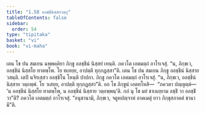 ```yaml
---
title: "1.58 อลชฺชีนิสฺสยวตฺถุ"
tableOfContents: false
sidebar:
  order: 54
type: "tipitaka"
basket: "vi"
book: "vi-maha"
---
```



<DynamicBreadcrumb />

<Division number="120" book="vi-maha">

<Paragraph number="504" book="vi-maha">
เตน โข ปน สมเยน ฉพฺพคฺคิยา ภิกฺขู อลชฺชีนํ นิสฺสยํ เทนฺติ. ภควโต เอตมตฺถํ อาโรเจสุํ. “น, ภิกฺขเว, อลชฺชีนํ นิสฺสโย ทาตพฺโพ. โย ทเทยฺย, อาปตฺติ ทุกฺกฏสฺสา”ติ.
</Paragraph>

<Paragraph number="505" book="vi-maha">
เตน โข ปน สมเยน ภิกฺขู อลชฺชีนํ นิสฺสาย วสนฺติ. เตปิ นจิรเสฺสว อลชฺชิโน โหนฺติ ปาปกา. ภิกฺขู ภควโต เอตมตฺถํ อาโรเจสุํ. “น, ภิกฺขเว, อลชฺชีนํ นิสฺสาย วตฺถพฺพํ. โย วเสยฺย, อาปตฺติ ทุกฺกฏสฺสา”ติ.
</Paragraph>

<Paragraph number="506" book="vi-maha">
อถ โข ภิกฺขูนํ เอตทโหสิ—  “ภควตา ปญฺญตฺตํ—  ‘น อลชฺชีนํ นิสฺสโย ทาตพฺโพ, น อลชฺชีนํ นิสฺสาย วตฺถพฺพนฺ’ติ. กถํ นุ โข มยํ ชาเนยฺยาม ลชฺชิํ วา อลชฺชิํ วา”ติ? ภควโต เอตมตฺถํ อาโรเจสุํ. “อนุชานามิ, ภิกฺขเว, จตูหปญฺจาหํ อาคเมตุํ ยาว ภิกฺขุสภาคตํ ชานามี”ติ.
</Paragraph>
</Division>